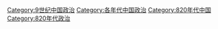 [[Category:9世纪中国政治|Category:9世纪中国政治]]
[[Category:各年代中国政治|Category:各年代中国政治]]
[[Category:820年代中国|Category:820年代中国]]
[[Category:820年代政治|Category:820年代政治]]